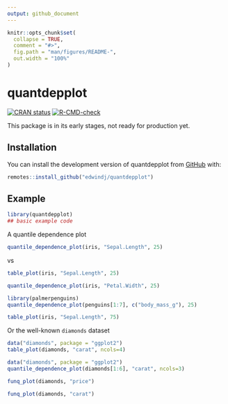 ```yaml
---
output: github_document
---
```


<!-- README.md is generated from README.Rmd. Please edit that file -->

```r
knitr::opts_chunk$set(
  collapse = TRUE,
  comment = "#>",
  fig.path = "man/figures/README-",
  out.width = "100%"
)
```

# quantdepplot

<!-- badges: start -->

[![CRAN status](https://www.r-pkg.org/badges/version/quantdepplot)](https://CRAN.R-project.org/package=quantdepplot) [![R-CMD-check](https://github.com/edwindj/quantdepplot/actions/workflows/R-CMD-check.yaml/badge.svg)](https://github.com/edwindj/quantdepplot/actions/workflows/R-CMD-check.yaml)

<!-- badges: end -->

This package is in its early stages, not ready for production yet.

## Installation

You can install the development version of quantdepplot from [GitHub](https://github.com/) with:

``` r
remotes::install_github("edwindj/quantdepplot")
```

## Example

```r
library(quantdepplot)
## basic example code
```

A quantile dependence plot

```r
quantile_dependence_plot(iris, "Sepal.Length", 25)
```

vs

```r
table_plot(iris, "Sepal.Length", 25)
```

```r
quantile_dependence_plot(iris, "Petal.Width", 25)
```

```r
library(palmerpenguins)
quantile_dependence_plot(penguins[1:7], c("body_mass_g"), 25)
```

```r
table_plot(iris, "Sepal.Length", 75)
```

Or the well-known `diamonds` dataset

```r
data("diamonds", package = "ggplot2")
table_plot(diamonds, "carat", ncols=4)
```

```r
data("diamonds", package = "ggplot2")
quantile_dependence_plot(diamonds[1:6], "carat", ncols=3)
```

```r
funq_plot(diamonds, "price")
```

```r
funq_plot(diamonds, "carat")
```



